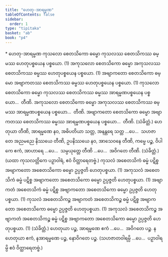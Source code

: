 ```yaml
---
title: "ဟေတု-အာရမ္မဏ"
tableOfContents: false
sidebar:
  order: 1
type: "tipitaka"
basket: "ab"
book: "p4"
---
```



<DynamicBreadcrumb />

<Paragraph type="center" book="p4">
* ဟေတု-အာရမ္မဏ
</Paragraph>

<Division number="13" book="p4" e="ch" v="39" p="598">

<Paragraph number="1366" book="p4">
ကုသလော စေတသိကော ဓမ္မော ကုသလဿ စေတသိကဿ ဓမ္မဿ ဟေတုပစ္စယေန ပစ္စယော. (1)
</Paragraph>

<Paragraph number="1367" book="p4">
အကုသလော စေတသိကော ဓမ္မော အကုသလဿ စေတသိကဿ ဓမ္မဿ ဟေတုပစ္စယေန ပစ္စယော. (1)
</Paragraph>

<Paragraph number="1368" book="p4">
အဗျာကတော စေတသိကော ဓမ္မော အဗျာကတဿ စေတသိကဿ ဓမ္မဿ ဟေတုပစ္စယေန ပစ္စယော. (1)
</Paragraph>

<Paragraph number="1369" book="p4">
ကုသလော စေတသိကော ဓမ္မော ကုသလဿ စေတသိကဿ ဓမ္မဿ အာရမ္မဏပစ္စယေန ပစ္စယော…  တီဏိ.
</Paragraph>

<Paragraph number="1370" book="p4">
အကုသလော စေတသိကော ဓမ္မော အကုသလဿ စေတသိကဿ ဓမ္မဿ အာရမ္မဏပစ္စယေန ပစ္စယော…  တီဏိ.
</Paragraph>

<Paragraph number="1371" book="p4">
အဗျာကတော စေတသိကော ဓမ္မော အဗျာကတဿ စေတသိကဿ ဓမ္မဿ အာရမ္မဏပစ္စယေန ပစ္စယော…  တီဏိ. (သံခိတ္တံ.)
</Paragraph>

</Division>
<Division number="14" book="p4" e="ch" v="39" p="598">

<Paragraph number="1372" book="p4">
ဟေတုယာ တီဏိ, အာရမ္မဏေ နဝ, အဓိပတိယာ သတ္တ, အနန္တရေ သတ္တ …ပေ…  သဟဇာတေ အညမညေ နိဿယေ တီဏိ, ဥပနိဿယေ နဝ, အာသေဝနေ တီဏိ, ကမ္မေ ပဉ္စ, ဝိပါကေ ဧကံ, အာဟာရေ …ပေ…  သမ္ပယုတ္တေ တီဏိ …ပေ…  အဝိဂတေ တီဏိ. (သံခိတ္တံ.)
</Paragraph>

<Paragraph number="1373" book="p4">
(ယထာ ကုသလတ္တိကေ ပဉှာဝါရံ, ဧဝံ ဝိတ္ထာရေတဗ္ဗံ.)
</Paragraph>

</Division>
<Division number="15" book="p4" e="ch" v="39" p="598">

<Paragraph number="1374" book="p4">
ကုသလံ အစေတသိကံ ဓမ္မံ ပဋိစ္စ အဗျာကတော အစေတသိကော ဓမ္မော ဥပ္ပဇ္ဇတိ ဟေတုပစ္စယာ. (1)
</Paragraph>

<Paragraph number="1375" book="p4">
အကုသလံ အစေတသိကံ ဓမ္မံ ပဋိစ္စ အဗျာကတော အစေတသိကော ဓမ္မော ဥပ္ပဇ္ဇတိ ဟေတုပစ္စယာ. (1)
</Paragraph>

<Paragraph number="1376" book="p4">
အဗျာကတံ အစေတသိကံ ဓမ္မံ ပဋိစ္စ အဗျာကတော အစေတသိကော ဓမ္မော ဥပ္ပဇ္ဇတိ ဟေတုပစ္စယာ. (1)
</Paragraph>

<Paragraph number="1377" book="p4">
ကုသလံ အစေတသိကဉ္စ အဗျာကတံ အစေတသိကဉ္စ ဓမ္မံ ပဋိစ္စ အဗျာကတော အစေတသိကော ဓမ္မော ဥပ္ပဇ္ဇတိ ဟေတုပစ္စယာ. (1)
</Paragraph>

<Paragraph number="1378" book="p4">
အကုသလံ အစေတသိကဉ္စ အဗျာကတံ အစေတသိကဉ္စ ဓမ္မံ ပဋိစ္စ အဗျာကတော အစေတသိကော ဓမ္မော ဥပ္ပဇ္ဇတိ ဟေတုပစ္စယာ. (1) (သံခိတ္တံ.)
</Paragraph>

</Division>
<Division number="16" book="p4" e="ch" v="39" p="598">

<Paragraph number="1379" book="p4">
ဟေတုယာ ပဉ္စ, အာရမ္မဏေ ဧကံ …ပေ…  အဝိဂတေ ပဉ္စ.
</Paragraph>

<Paragraph number="1380" book="p4">
နဟေတုယာ ဧကံ, နအာရမ္မဏေ ပဉ္စ, နောဝိဂတေ ပဉ္စ.
</Paragraph>

<Paragraph number="1381" book="p4">
(သဟဇာတဝါရမ္ပိ …ပေ…  ပဉှာဝါရမ္ပိ ဧဝံ ဝိတ္ထာရေတဗ္ဗံ.)
</Paragraph>
</Division>